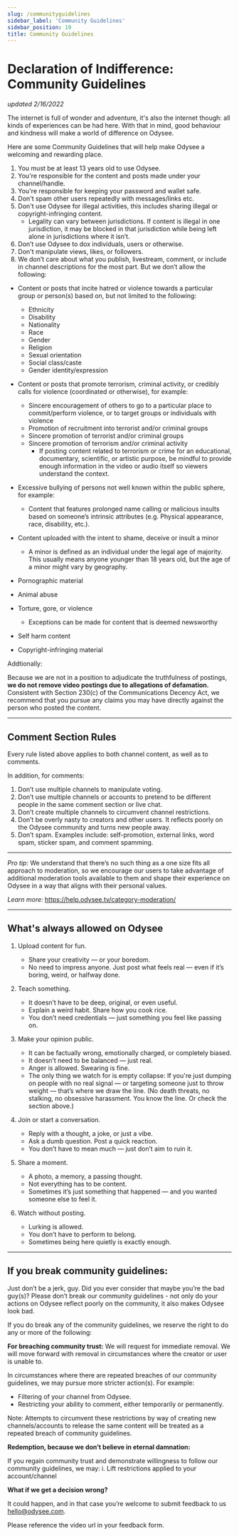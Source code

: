 ---
slug: /communityguidelines
sidebar_label: 'Community Guidelines'
sidebar_position: 19
title: Community Guidelines
---

# Declaration of Indifference: Community Guidelines
*updated 2/16/2022*

The internet is full of wonder and adventure, it's also the internet though: all kinds of experiences can be had here. With that in mind, good behaviour and kindness will make a world of difference on Odysee.

Here are some Community Guidelines that will help make Odysee a welcoming and rewarding place.

1. You must be at least 13 years old to use Odysee.
2. You're responsible for the content and posts made under your channel/handle.
3. You're responsible for keeping your password and wallet safe. 
4. Don't spam other users repeatedly with messages/links etc.
5. Don't use Odysee for illegal activities, this includes sharing illegal or copyright-infringing content.
	* Legality can vary between jurisdictions. If content is illegal in one jurisdiction, it may be blocked in that jurisdiction while being left alone in jurisdictions where it isn’t.
7. Don’t use Odysee to dox individuals, users or otherwise.
8. Don't manipulate views, likes, or followers.
9. We don’t care about what you publish, livestream, comment, or include in channel descriptions for the most part. But we don’t allow the following:
*   Content or posts that incite hatred or violence towards a particular group or person(s) based on, but not limited to the following:
    *   Ethnicity
    *   Disability
    *   Nationality
    *   Race
    *   Gender
    *   Religion
    *   Sexual orientation
    *   Social class/caste
    *   Gender identity/expression
*   Content or posts that promote terrorism, criminal activity, or credibly calls for violence (coordinated or otherwise), for example:
    *   Sincere encouragement of others to go to a particular place to commit/perform violence, or to target groups or individuals with violence
    *   Promotion of recruitment into terrorist and/or criminal groups
    *   Sincere promotion of terrorist and/or criminal groups
    *   Sincere promotion of terrorism and/or criminal activity
		- If posting content related to terrorism or crime for an educational, documentary, scientific, or artistic purpose, be mindful to provide enough information in the video or audio itself so viewers understand the context.

*   Excessive bullying of persons not well known within the public sphere, for example:
    *   Content that features prolonged name calling or malicious insults based on someone’s intrinsic attributes (e.g. Physical appearance, race, disability, etc.). 
*   Content uploaded with the intent to shame, deceive or insult a minor

    * A minor is defined as an individual under the legal age of majority. This usually means anyone younger than 18 years old, but the age of a minor might vary by geography.

*   Pornographic material
*   Animal abuse
*   Torture, gore, or violence
	* Exceptions can be made for content that is deemed newsworthy
*   Self harm content
*   Copyright-infringing material

Addtionally:

Because we are not in a position to adjudicate the truthfulness of postings, **we do not remove video postings due to allegations of defamation.** Consistent with Section 230(c) of the Communications Decency Act, we recommend that you pursue any claims you may have directly against the person who posted the content.

---

## Comment Section Rules

Every rule listed above applies to both channel content, as well as to comments. 

In addition, for comments:

1. Don’t use multiple channels to manipulate voting.
2. Don’t use multiple channels or accounts to pretend to be different people in the same comment section or live chat.
3. Don’t create multiple channels to circumvent channel restrictions.
4. Don’t be overly nasty to creators and other users. It reflects poorly on the Odysee community and turns new people away.
5. Don’t spam. Examples include: self-promotion, external links, word spam, sticker spam, and comment spamming.

---

_Pro tip:_ We understand that there’s no such thing as a one size fits all approach to moderation, so we encourage our users to take advantage of additional moderation tools available to them and shape their experience on Odysee in a way that aligns with their personal values.  

_Learn more:_ 
https://help.odysee.tv/category-moderation/

---

## What's always allowed on Odysee

1. Upload content for fun.
    *   Share your creativity — or your boredom.
    *   No need to impress anyone. Just post what feels real — even if it’s boring, weird, or halfway done.

2. Teach something.
    *   It doesn’t have to be deep, original, or even useful.
    *   Explain a weird habit. Share how you cook rice.
    *   You don’t need credentials — just something you feel like passing on.

3. Make your opinion public.
    *   It can be factually wrong, emotionally charged, or completely biased.
    *   It doesn’t need to be balanced — just real.
    *   Anger is allowed. Swearing is fine.
    *   The only thing we watch for is empty collapse: If you're just dumping on people with no real signal — or targeting someone just to throw weight — that’s where we draw the line. (No death threats, no stalking, no obsessive harassment. You know the line. Or check the section above.)

4. Join or start a conversation.
    *   Reply with a thought, a joke, or just a vibe.
    *   Ask a dumb question. Post a quick reaction.
    *   You don’t have to mean much — just don’t aim to ruin it.

5. Share a moment.
    *   A photo, a memory, a passing thought.
    *   Not everything has to be content.
    *   Sometimes it’s just something that happened — and you wanted someone else to feel it.

6. Watch without posting.
    *   Lurking is allowed.
    *   You don’t have to perform to belong.
    *   Sometimes being here quietly is exactly enough.

---

## If you break community guidelines:

Just don’t be a jerk, guy.  Did you ever consider that maybe you’re the bad guy(s)?
Please don’t break our community guidelines - not only do your actions on Odysee reflect poorly on the community, it also makes Odysee look bad. 

If you do break any of the community guidelines, we reserve the right to do any or more of the following:

**For breaching community trust:**
We will request for immediate removal. We will move forward with removal in circumstances where the creator or user is unable to.

In circumstances where there are repeated breaches of our community guidelines, we may pursue more stricter action(s). For example:

* Filtering of your channel from Odysee.
* Restricting your ability to comment, either temporarily or permanently.

Note: Attempts to circumvent these restrictions by way of creating new channels/accounts to release the same content will be treated as a repeated breach of community guidelines.


**Redemption, because we don’t believe in eternal damnation:**

If you regain community trust and demonstrate willingness to follow our community guidelines, we may:
i. Lift restrictions applied to your account/channel




**What if we get a decision wrong?**

It could happen, and in that case you’re welcome to submit feedback to us hello@odysee.com.

Please reference the video url in your feedback form.
